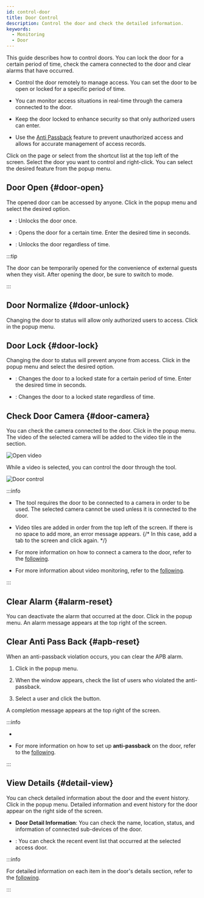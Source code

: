 ```yaml
---
id: control-door
title: Door Control
description: Control the door and check the detailed information.
keywords:
  - Monitoring
  - Door
---
```


This guide describes how to control doors. You can lock the door for a certain period of time, check the camera connected to the door and clear alarms that have occurred.

* Control the door remotely to manage access. You can set the door to be open or locked for a specific period of time.

* You can monitor access situations in real-time through the camera connected to the door.

* Keep the door locked to enhance security so that only authorized users can enter.

* Use the [Anti Passback](../../reference/glossary#apb) feature to prevent unauthorized access and allows for accurate management of access records.

Click <Cmd sid='shell.header.arena' /> on the <Cmd sid='shell.header.launcher' /> page or select <Cmd sid='shell.header.arena' /> from the shortcut list at the top left of the screen. Select the door you want to control and right-click. You can select the desired feature from the popup menu.

## Door Open {#door-open}

The opened door can be accessed by anyone. Click <Cmd sid='arena.tree.contextMenu.unlock' /> in the popup menu and select the desired option.

* <Cmd sid='arena.tree.contextMenu.unlockOnce' />: Unlocks the door once.

* <Cmd sid='arena.tree.contextMenu.unlockTimed' />: Opens the door for a certain time. Enter the desired time in seconds.

* <Cmd sid='arena.tree.contextMenu.unlockPermanent' />: Unlocks the door regardless of time.

:::tip

The door can be temporarily opened for the convenience of external guests when they visit. After opening the door, be sure to switch to <Cmd sid='arena.tree.contextMenu.normalize' /> mode.

:::

## Door Normalize {#door-unlock}

Changing the door to <Cmd sid='arena.tree.contextMenu.normalize' /> status will allow only authorized users to access. Click <Cmd sid='arena.tree.contextMenu.normalize' /> in the popup menu.

## Door Lock {#door-lock}

Changing the door to <Cmd sid='arena.tree.contextMenu.lock' /> status will prevent anyone from access. Click <Cmd sid='arena.tree.contextMenu.lock' /> in the popup menu and select the desired option.

* <Cmd sid='arena.tree.contextMenu.unlockTimed' />: Changes the door to a locked state for a certain period of time. Enter the desired time in seconds.

* <Cmd sid='arena.tree.contextMenu.lockPermanent' />: Changes the door to a locked state regardless of time.

## Check Door Camera {#door-camera}

You can check the camera connected to the door. Click <Cmd sid='arena.tree.contextMenu.openVideo' /> in the popup menu. The video of the selected camera will be added to the video tile in the <Cmd sid='shell.header.arena' /> section.

<Image src='/img/monitoring-door-control-open-video.png' alt='Open video' />

While a video is selected, you can control the door through the <Cmd sid='arena.map.doorControl' /> tool.

<Image src='/img/monitoring-door-control.png' alt='Door control' />

:::info

* The <Cmd sid='arena.map.doorControl' /> tool requires the door to be connected to a camera in order to be used. The selected camera cannot be used unless it is connected to the door.

* Video tiles are added in order from the top left of the screen. If there is no space to add more, an error message appears. {/* In this case, add a tab to the screen and click <Cmd sid='arena.tree.contextMenu.openVideo' /> again. */}

* For more information on how to connect a camera to the door, refer to the [following](#).

* For more information about video monitoring, refer to the [following](monitoring-video).

:::

## Clear Alarm {#alarm-reset}

You can deactivate the alarm that occurred at the door. Click <Cmd sid='arena.tree.contextMenu.clearAlarm' /> in the popup menu. An alarm message appears at the top right of the screen.

## Clear Anti Pass Back {#apb-reset}

When an anti-passback violation occurs, you can clear the APB alarm. 

1. Click <Cmd sid='arena.tree.contextMenu.clearApb' /> in the popup menu. 

2. When the <Cmd sid='arena.tree.contextMenu.clearApb' /> window appears, check the list of users who violated the anti-passback.

3. Select a user and click the <Cmd sid='common.apply' /> button.

A completion message appears at the top right of the screen.

:::info

* <Glossary termid='apb'/>

* For more information on how to set up **anti-passback** on the door, refer to the [following](#).

:::

## View Details {#detail-view}

You can check detailed information about the door and the event history. Click <Cmd sid='arena.tree.contextMenu.viewDetail' /> in the popup menu. Detailed information and event history for the door appear on the right side of the screen.

* **Door Detail Information**: You can check the name, location, status, and information of connected sub-devices of the door.

* <Cmd sid='arena.recentEvent' />: You can check the recent event list that occurred at the selected access door.

:::info

For detailed information on each item in the door's details section, refer to the [following](#).

:::
